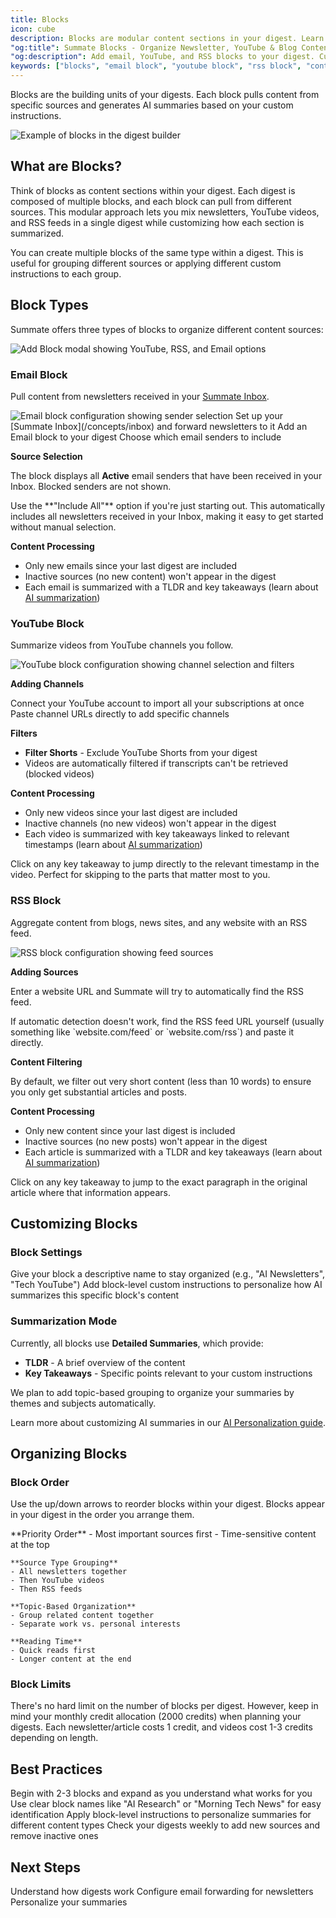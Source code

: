 ```yaml
---
title: Blocks
icon: cube
description: Blocks are modular content sections in your digest. Learn how to add email newsletters, YouTube channels, and RSS feeds to create customized AI-powered summaries for each source type.
"og:title": Summate Blocks - Organize Newsletter, YouTube & Blog Content
"og:description": Add email, YouTube, and RSS blocks to your digest. Customize AI summaries for each content type with custom instructions.
keywords: ["blocks", "email block", "youtube block", "rss block", "content organization", "modular"]
---
```


Blocks are the building units of your digests. Each block pulls content from specific sources and generates AI summaries based on your custom instructions.

<Frame caption="Blocks are organized sequentially in your digest builder">
  <img src="/images/blocks-builder.png" alt="Example of blocks in the digest builder" />
</Frame>

## What are Blocks?

Think of blocks as content sections within your digest. Each digest is composed of multiple blocks, and each block can pull from different sources. This modular approach lets you mix newsletters, YouTube videos, and RSS feeds in a single digest while customizing how each section is summarized.

<Info>
You can create multiple blocks of the same type within a digest. This is useful for grouping different sources or applying different custom instructions to each group.
</Info>

## Block Types

Summate offers three types of blocks to organize different content sources:

<Frame caption="Choose which type of block to add to your digest">
  <img src="/images/blocks/block-types.png" alt="Add Block modal showing YouTube, RSS, and Email options" />
</Frame>

### Email Block

Pull content from newsletters received in your [Summate Inbox](/concepts/inbox).

<Frame caption="Select which newsletter senders to include in this block">
  <img src="/images/blocks/email-block.png" alt="Email block configuration showing sender selection" />
</Frame>

<Steps>
  <Step title="Set Up Your Inbox">
    Set up your [Summate Inbox](/concepts/inbox) and forward newsletters to it
  </Step>
  <Step title="Create Email Block">
    Add an Email block to your digest
  </Step>
  <Step title="Select Senders">
    Choose which email senders to include
  </Step>
</Steps>

**Source Selection**

The block displays all **Active** email senders that have been received in your Inbox. Blocked senders are not shown.

<Tip>
Use the **"Include All"** option if you're just starting out. This automatically includes all newsletters received in your Inbox, making it easy to get started without manual selection.
</Tip>

**Content Processing**
- Only new emails since your last digest are included
- Inactive sources (no new content) won't appear in the digest
- Each email is summarized with a TLDR and key takeaways (learn about [AI summarization](/concepts/ai))

### YouTube Block

Summarize videos from YouTube channels you follow.

<Frame caption="Add YouTube channels by importing subscriptions or pasting URLs">
  <img src="/images/blocks/youtube-block.png" alt="YouTube block configuration showing channel selection and filters" />
</Frame>

**Adding Channels**

<CardGroup cols={2}>
  <Card title="One-Click Import" icon="download">
    Connect your YouTube account to import all your subscriptions at once
  </Card>
  <Card title="Manual Entry" icon="link">
    Paste channel URLs directly to add specific channels
  </Card>
</CardGroup>

**Filters**
- **Filter Shorts** - Exclude YouTube Shorts from your digest
- Videos are automatically filtered if transcripts can't be retrieved (blocked videos)

**Content Processing**
- Only new videos since your last digest are included
- Inactive channels (no new videos) won't appear in the digest
- Each video is summarized with key takeaways linked to relevant timestamps (learn about [AI summarization](/concepts/ai))

<Note>
Click on any key takeaway to jump directly to the relevant timestamp in the video. Perfect for skipping to the parts that matter most to you.
</Note>

### RSS Block

Aggregate content from blogs, news sites, and any website with an RSS feed.

<Frame caption="Enter website or RSS feed URLs to add blog sources">
  <img src="/images/blocks/rss-block.png" alt="RSS block configuration showing feed sources" />
</Frame>

**Adding Sources**

Enter a website URL and Summate will try to automatically find the RSS feed.

<Tip>
If automatic detection doesn't work, find the RSS feed URL yourself (usually something like `website.com/feed` or `website.com/rss`) and paste it directly.
</Tip>

**Content Filtering**

By default, we filter out very short content (less than 10 words) to ensure you only get substantial articles and posts.

**Content Processing**
- Only new content since your last digest is included
- Inactive sources (no new posts) won't appear in the digest
- Each article is summarized with a TLDR and key takeaways (learn about [AI summarization](/concepts/ai))

<Note>
Click on any key takeaway to jump to the exact paragraph in the original article where that information appears.
</Note>

## Customizing Blocks

### Block Settings

<CardGroup cols={2}>
  <Card title="Block Name" icon="tag">
    Give your block a descriptive name to stay organized (e.g., "AI Newsletters", "Tech YouTube")
  </Card>
  <Card title="Custom Instructions" icon="wand-magic-sparkles" href="/concepts/ai#customization-levels">
    Add block-level custom instructions to personalize how AI summarizes this specific block's content
  </Card>
</CardGroup>

### Summarization Mode

Currently, all blocks use **Detailed Summaries**, which provide:
- **TLDR** - A brief overview of the content
- **Key Takeaways** - Specific points relevant to your custom instructions

<Note>
We plan to add topic-based grouping to organize your summaries by themes and subjects automatically.
</Note>

Learn more about customizing AI summaries in our [AI Personalization guide](/concepts/ai).

## Organizing Blocks

### Block Order

Use the up/down arrows to reorder blocks within your digest. Blocks appear in your digest in the order you arrange them.

<AccordionGroup>
  <Accordion title="Common Organization Patterns" icon="list">
    **Priority Order**
    - Most important sources first
    - Time-sensitive content at the top

    **Source Type Grouping**
    - All newsletters together
    - Then YouTube videos
    - Then RSS feeds

    **Topic-Based Organization**
    - Group related content together
    - Separate work vs. personal interests

    **Reading Time**
    - Quick reads first
    - Longer content at the end
  </Accordion>
</AccordionGroup>

### Block Limits

<Info>
There's no hard limit on the number of blocks per digest. However, keep in mind your monthly credit allocation (2000 credits) when planning your digests. Each newsletter/article costs 1 credit, and videos cost 1-3 credits depending on length.
</Info>

## Best Practices

<CardGroup cols={2}>
  <Card title="Start Small" icon="seedling">
    Begin with 2-3 blocks and expand as you understand what works for you
  </Card>
  <Card title="Name Descriptively" icon="tag">
    Use clear block names like "AI Research" or "Morning Tech News" for easy identification
  </Card>
  <Card title="Use Custom Instructions" icon="wand-magic-sparkles" href="/concepts/ai#customization-levels">
    Apply block-level instructions to personalize summaries for different content types
  </Card>
  <Card title="Review Regularly" icon="calendar">
    Check your digests weekly to add new sources and remove inactive ones
  </Card>
</CardGroup>

## Next Steps

<CardGroup cols={3}>
  <Card title="Learn About Digests" icon="newspaper" href="/concepts/digests">
    Understand how digests work
  </Card>
  <Card title="Set Up Your Inbox" icon="inbox" href="/concepts/inbox">
    Configure email forwarding for newsletters
  </Card>
  <Card title="AI Customization" icon="sparkles" href="/concepts/ai">
    Personalize your summaries
  </Card>
</CardGroup>